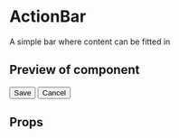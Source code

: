 

<Meta title="ActionBar" component={ActionBar} />

# ActionBar

A simple bar where content can be fitted in

## Preview of component

<Preview>
	<Story name='Base'>
		<ActionBar>
			<ActionBarContentSection>
				<button className="a-button a-button--primary">Save</button>
				<button className="a-button a-button--warning u-margin-left-xs">Cancel</button>
			</ActionBarContentSection>
		</ActionBar>
	</Story>
</Preview>

## Props

<Props of={ActionBar} />
